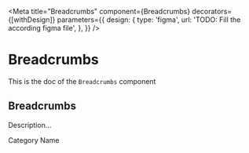 <!--- Breadcrumbs.stories.mdx --->


<Meta
  title="Breadcrumbs"
  component={Breadcrumbs}
  decorators={[withDesign]}
  parameters={{
    design: {
      type: 'figma',
      url: 'TODO: Fill the according figma file',
    },
  }}
/>

# Breadcrumbs

This is the doc of the `Breadcrumbs` component

## Breadcrumbs

Description...

<Canvas>
  <Story name="base">
    <Breadcrumbs>
      <Crumb>Category</Crumb>
      <Crumb>Name</Crumb>
    </Breadcrumbs>
  </Story>
</Canvas>
